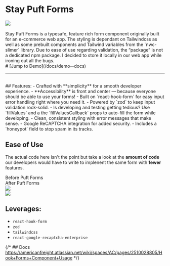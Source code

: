 
<Meta title="Introduction"/>

<div className='w-full flex flex-col items-center text-center'>
  <h1>Stay Puft Forms</h1>
  <img style={{width: '75%'}} src="https://media0.giphy.com/media/v1.Y2lkPTc5MGI3NjExb3k1YWNudGhnd2ZpbWN4bXJmMG42YWNmcTd5M3hydHVldnJ3bXVqNyZlcD12MV9pbnRlcm5hbF9naWZfYnlfaWQmY3Q9Zw/3o72Fk2ZH8NJ6BNa8w/giphy.webp" />
</div>
<br/>
Stay Puft Forms is a typesafe, feature rich form component originally built for an e-commerce web app. The styling is dependant on Tailwindcss as well as some prebuilt components and Tailwind variables from  the `nwc-slimer` library. Due to ease of use regarding validation, the “package” is not a dedicated npm package. I decided to store it locally in our web app while ironing out all the bugs.

<br/>
# [Jump to Demo](/docs/demo--docs)
<hr/>
<br/>
## Features:
  - Crafted with **simplicity** for a smooth developer experience.
  - **Accessibility** is front and center — because everyone should be able to use your forms!
  - Built on `react-hook-form` for easy input error handling right where you need it.
  - Powered by `zod` to keep input validation rock-solid.
  - Is developing and testing getting tedious? Use `fillValues` and a the `fillValuesCallback` props to auto-fill the form while developing.
  - Clean, consistent styling with error messages that make sense.
  - Google ReCAPTCHA integration for added security.
  - Includes a `honeypot` field to stop spam in its tracks.

## Ease of Use

The actual code here isn't the point but take a look at the <b>amount of code</b> our developers would have to write to implenent the same form with <b>fewer</b> features.

<div className="w-full flex justify-evenly" style={{ marginBottom: '5px' }}>
  <div>Before Puft Forms</div>
  <div>After Puft Forms</div>
</div>
<div className="w-full h-[250px] md:h-[500px] flex justify-around overflow-hidden mt-[5px]">
  <div className="w-full overflow-y-scroll">
    <img
      className="w-full"
      src="assets/before.png"
    />
  </div>
  <div className="w-full overflow-y-scroll">
    <img
      className="w-full"
      src="assets/after.png"
    />
  </div>
</div>

## Leverages:

- `react-hook-form`
- `zod`
- `tailwindcss`
- `react-google-recaptcha-enterprise`

{/* ## Docs https://americanfreight.atlassian.net/wiki/spaces/AC/pages/2510028805/Hook+Forms+Component+Usage */}
